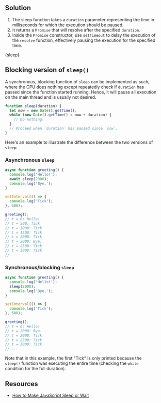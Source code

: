 

## Solution

1. The sleep function takes a `duration` parameter representing the time in milliseconds for which the execution should be paused.
1. It returns a `Promise` that will resolve after the specified `duration`.
1. Inside the `Promise` constructor, use `setTimeout` to delay the execution of the `resolve` function, effectively pausing the execution for the specified time.

<MDXCodeBlock>{sleep}</MDXCodeBlock>

## Blocking version of `sleep()`

A synchronous, blocking function of `sleep` can be implemented as such, where the CPU does nothing except repeatedly check if `duration` has passed since the function started running. Hence, it will pause all execution on the main thread and is usually not desired.

```js
function sleep(duration) {
  let now = new Date().getTime();
  while (new Date().getTime() < now + duration) {
    // Do nothing.
  }
  // Proceed when `duration` has passed since `now`.
}
```

Here's an example to illustrate the difference between the two versions of `sleep`:

### Asynchronous `sleep`

```js
async function greeting() {
  console.log('Hello!');
  await sleep(2000);
  console.log('Bye.');
}

setInterval(() => {
  console.log('Tick');
}, 500);

greeting();
// t = 0: Hello!
// t = 500: Tick
// t = 1000: Tick
// t = 1500: Tick
// t = 2000: Tick
// t = 2000: Bye.
// t = 2500: Tick
// t = 3000: Tick
// ...
```

### Synchronous/blocking `sleep`

```js
async function greeting() {
  console.log('Hello!');
  sleep(2000);
  console.log('Bye.');
}

setInterval(() => {
  console.log('Tick');
}, 500);

greeting();
// t = 0: Hello!
// t = 2000: Bye.
// t = 2000: Tick
// t = 2500: Tick
// t = 3000: Tick
// ...
```

Note that in this example, the first "Tick" is only printed because the `sleep()` function was executing the entire time (checking the `while` condition for the full duration).

## Resources

- [How to Make JavaScript Sleep or Wait](https://builtin.com/software-engineering-perspectives/javascript-sleep)
